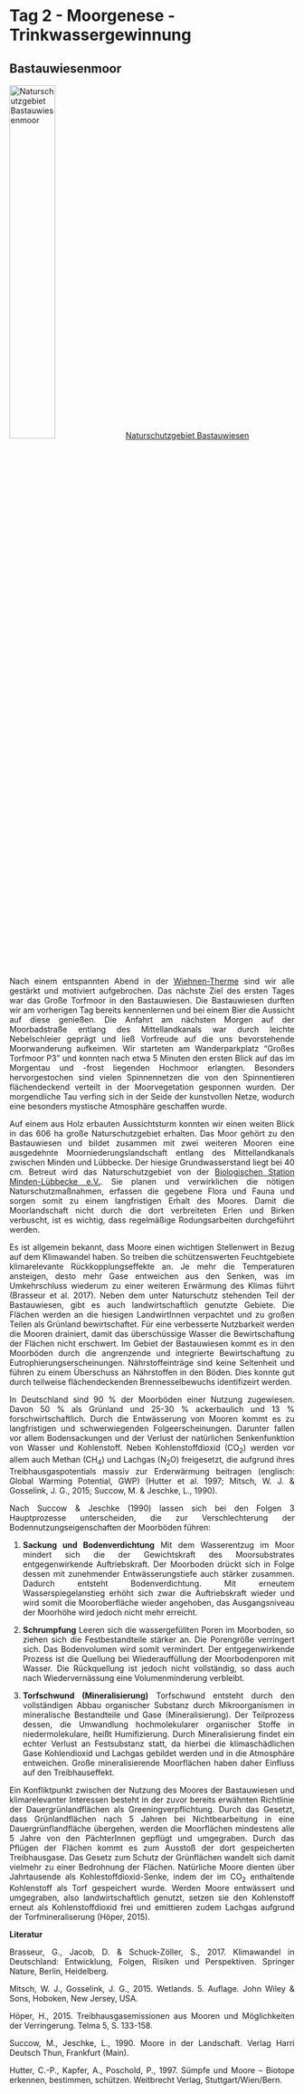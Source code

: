 # Tag 2 - Moorgenese - Trinkwassergewinnung

## Bastauwiesenmoor 

<div style="text-align: justify">

![Naturschutzgebiet Bastauwiesenmoor](/Users/marenhovels/Desktop/Uni/Master/4. Semester/Exkursion/report_neu/exkursion/images/Maren/640px-Bastauwiesen1.png){width=40%} [Naturschutzgebiet Bastauwiesen](https://www.wikiwand.com/de/Bastauwiesen)

Nach einem entspannten Abend in der [Wiehnen-Therme](https://www.wiehen-therme.com/) sind wir alle gestärkt und motiviert aufgebrochen. Das nächste Ziel des  ersten Tages war das Große Torfmoor in den Bastauwiesen. Die Bastauwiesen durften wir am vorherigen Tag bereits kennenlernen  und bei einem Bier die Aussicht auf diese genießen. Die Anfahrt am nächsten Morgen auf der Moorbadstraße entlang des  Mittellandkanals war durch leichte Nebelschleier geprägt und ließ Vorfreude auf die uns bevorstehende Moorwanderung aufkeimen. Wir starteten am Wanderparkplatz "Großes Torfmoor P3" und konnten nach etwa 5 Minuten den ersten Blick auf das im Morgentau und -frost liegenden Hochmoor erlangten. Besonders hervorgestochen sind  vielen Spinnennetzen die von den Spinnentieren flächendeckend verteilt in der Moorvegetation gesponnen wurden. Der morgendliche Tau verfing sich in der Seide der kunstvollen Netze, wodurch eine besonders mystische Atmosphäre geschaffen wurde. 

Auf einem aus Holz erbauten Aussichtsturm konnten wir einen weiten Blick in das 606 ha große Naturschutzgebiet erhalten. Das Moor gehört zu den Bastauwiesen und bildet zusammen mit zwei weiteren Mooren eine ausgedehnte Moorniederungslandschaft entlang des Mittellandkanals zwischen Minden und Lübbecke. Der hiesige Grundwasserstand liegt bei 40 cm. Betreut wird das Naturschutzgebiet von der [Biologischen Station Minden-Lübbecke e.V.](https://biostation-ml.de). Sie planen und verwirklichen die nötigen Naturschutzmaßnahmen, erfassen die gegebene Flora und Fauna und sorgen somit zu einem langfristigen Erhalt des Moores. Damit die Moorlandschaft nicht durch die dort verbreiteten Erlen und Birken verbuscht, ist es wichtig, dass regelmäßige Rodungsarbeiten durchgeführt werden.

Es ist allgemein bekannt, dass Moore einen wichtigen Stellenwert in Bezug auf dem Klimawandel haben. So treiben die schützenswerten Feuchtgebiete klimarelevante Rückkopplungseffekte an. Je mehr die Temperaturen ansteigen, desto mehr Gase entweichen aus den Senken, was im Umkehrschluss wiederum zu einer weiteren Erwärmung des Klimas führt (Brasseur et al. 2017). Neben dem unter Naturschutz stehenden Teil der Bastauwiesen, gibt es auch landwirtschaftlich genutzte Gebiete. Die Flächen werden an die hiesigen LandwirtInnen verpachtet und zu großen Teilen als Grünland bewirtschaftet. Für eine verbesserte Nutzbarkeit werden die Mooren drainiert, damit das überschüssige Wasser die Bewirtschaftung der Flächen nicht erschwert. Im Gebiet der Bastauwiesen kommt es in den Moorböden durch die angrenzende und integrierte Bewirtschaftung zu Eutrophierungserscheinungen. Nährstoffeinträge sind keine Seltenheit und führen zu einem Überschuss an Nährstoffen in den Böden. Dies konnte gut durch teilweise flächendeckenden Brennesselbewuchs identifizeirt werden. 

In Deutschland sind 90 % der Moorböden einer Nutzung zugewiesen. Davon 50 % als Grünland und 25-30 % ackerbaulich und 13 % forschwirtschaftlich. Durch die Entwässerung von Mooren kommt es zu langfristigen und schwerwiegenden Folgeerscheinungen. Darunter fallen vor allem Bodensackungen und der Verlust der natürlichen Senkenfunktion von Wasser und Kohlenstoff. Neben Kohlenstoffdioxid (CO~2~) werden vor allem auch Methan (CH~4~) und Lachgas (N~2~O) freigesetzt, die aufgrund ihres Treibhausgaspotentials massiv zur Erderwärmung beitragen (englisch: Global Warming Potential, GWP) (Hutter et al. 1997; Mitsch, W. J. & Gosselink, J. G., 2015; Succow, M. & Jeschke, L., 1990).

Nach Succow & Jeschke (1990) lassen sich bei den Folgen 3 Hauptprozesse unterscheiden, die zur Verschlechterung der Bodennutzungseigenschaften der Moorböden führen: 

1. **Sackung und Bodenverdichtung** 
Mit dem Wasserentzug im Moor mindert sich die der Gewichtskraft des Moorsubstrates entgegenwirkende Auftriebskraft. Der Moorboden drückt sich in Folge dessen mit zunehmender Entwässerungstiefe auch stärker zusammen. Dadurch entsteht Bodenverdichtung. Mit erneutem Wasserspiegelanstieg erhöht sich zwar die Auftriebskraft wieder und wird somit die Mooroberfläche wieder angehoben, das Ausgangsniveau der Moorhöhe wird jedoch nicht mehr erreicht. 

2. **Schrumpfung** 
Leeren sich die wassergefüllten Poren im Moorboden, so ziehen sich die Festbestandteile stärker an. Die Porengröße verringert sich. Das Bodenvolumen wird somit vermindert. Der entgegenwirkende Prozess ist die Quellung bei Wiederauffüllung der Moorbodenporen mit Wasser. Die Rückquellung ist jedoch nicht vollständig, so dass auch nach Wiedervernässung eine Volumenminderung verbleibt. 

3. **Torfschwund (Mineralisierung)**
Torfschwund entsteht durch den vollständigen Abbau organischer Substanz durch Mikroorganismen in mineralische Bestandteile und Gase (Mineralisierung). Der Teilprozess dessen, die Umwandlung hochmolekularer organischer Stoffe in niedermolekulare, heißt Humifizierung. Durch Mineralisierung findet ein echter Verlust an Festsubstanz statt, da hierbei die klimaschädlichen Gase Kohlendioxid und Lachgas gebildet werden und in die Atmosphäre entweichen. Große mineralisierende Moorflächen haben daher Einfluss auf den Treibhauseffekt.


Ein Konfliktpunkt zwischen der Nutzung des Moores der Bastauwiesen und klimarelevanter Interessen besteht in der zuvor bereits erwähnten Richtlinie der Dauergrünlandflächen als Greeningverpflichtung. Durch das Gesetzt, dass Grünlandflächen nach 5 Jahren bei Nichtbearbeitung in eine Dauergrünflandfläche übergehen, werden die Moorflächen mindestens alle 5 Jahre von den PächterInnen gepflügt und umgegraben. Durch das Pflügen der Flächen kommt es zum Ausstoß der dort gespeicherten Treibhausgase. Das Gesetz zum Schutz der Grünflächen wandelt sich damit vielmehr zu einer Bedrohnung der Flächen. Natürliche Moore dienten über Jahrtausende als Kohlestoffdioxid-Senke, indem der im CO~2~ enthaltende Kohlenstoff als Torf gespeichert wurde. Werden Moore entwässert und umgegraben, also landwirtschaftlich genutzt, setzen sie den Kohlenstoff erneut als Kohlenstoffdioxid frei und emittieren zudem Lachgas aufgrund der Torfmineraliserung (Höper, 2015).

**Literatur**

Brasseur, G., Jacob, D. & Schuck-Zöller, S., 2017. Klimawandel in Deutschland: Entwicklung, Folgen, Risiken und Perspektiven. 
Springer Nature, Berlin, Heidelberg.

Mitsch, W. J., Gosselink, J. G., 2015. Wetlands. 5. Auflage. John Wiley & Sons, Hoboken, New Jersey, USA.

Höper, H., 2015. Treibhausgasemissionen aus Mooren und Möglichkeiten der Verringerung. 	Telma 5, S. 133-158.

Succow, M., Jeschke, L., 1990. Moore in der Landschaft. Verlag Harri Deutsch Thun, Frankfurt 	(Main).

Hutter, C.-P., Kapfer, A., Poschold, P., 1997. Sümpfe und Moore – Biotope erkennen, 	bestimmen, schützen. Weitbrecht Verlag,    Stuttgart/Wien/Bern.




